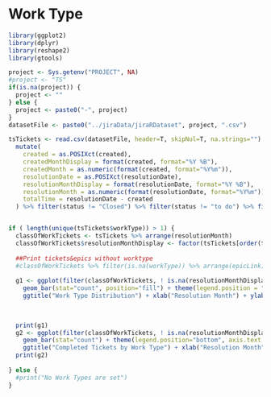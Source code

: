# Work Type

```r

library(ggplot2)
library(dplyr)
library(reshape2)
library(gtools)

```

```r

project <- Sys.getenv("PROJECT", NA)
#project <- "TS"
if(is.na(project)) {
  project <- ""
} else { 
  project <- paste0("-", project)
}
datasetFile <- paste0("../jiraData/jiraRDataset", project, ".csv")

tsTickets <- read.csv(datasetFile, header=T, skipNul=T, na.strings="") %>%
  mutate(
    created = as.POSIXct(created), 
    createdMonthDisplay = format(created, format="%Y %B"),
    createdMonth = as.numeric(format(created, format="%Y%m")),
    resolutionDate = as.POSIXct(resolutionDate), 
    resolutionMonthDisplay = format(resolutionDate, format="%Y %B"),
    resolutionMonth = as.numeric(format(resolutionDate, format="%Y%m")),
    totalTime = resolutionDate - created
  ) %>% filter(status != "Closed") %>% filter(status != "to do") %>% filter(status != "open") %>% filter(ticketType != "Epic")


if ( length(unique(tsTickets$workType)) > 1) {
  classOfWorkTickets <- tsTickets %>% arrange(resolutionMonth)
  classOfWorkTickets$resolutionMonthDisplay <- factor(tsTickets[order(tsTickets$resolutionMonth), "resolutionMonthDisplay"], levels=unique(tsTickets[order(tsTickets$resolutionMonth), "resolutionMonthDisplay"]))
  
  ##Print tickets&epics without worktype
  #classOfWorkTickets %>% filter(is.na(workType)) %>% arrange(epicLink) %>% select(key, epicLink)
  
  g1 <- ggplot(filter(classOfWorkTickets, ! is.na(resolutionMonthDisplay)), aes(x=resolutionMonthDisplay, fill=workType)) + scale_fill_discrete(name=NULL) +
    geom_bar(stat="count", position="fill") + theme(legend.position = "bottom", axis.text.x = element_text(angle=60, hjust=1)) + 
    ggtitle("Work Type Distribution") + xlab("Resolution Month") + ylab("Work Type %")
  

  
  print(g1)
  g2 <- ggplot(filter(classOfWorkTickets, ! is.na(resolutionMonthDisplay)), aes(x=resolutionMonthDisplay, fill=workType)) + scale_fill_discrete(name=NULL) +
    geom_bar(stat="count") + theme(legend.position="bottom", axis.text.x = element_text(angle=90, hjust=1)) + facet_wrap(~ workType) + 
    ggtitle("Completed Tickets by Work Type") + xlab("Resolution Month") + ylab("Tickets Resolved")
  print(g2)
  
} else {
  #print("No Work Types are set")
}


```

